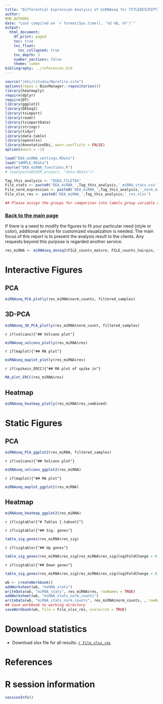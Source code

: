 ```yaml
---
title: "Differential Expression Analysis of miRNAseq for TITLEDESCRIPTION"
author:
RMD_AUTHORS
date: "Last compiled on `r format(Sys.time(), '%d %B, %Y')`"
output:
  html_document:
    df_print: paged
    toc: true
    toc_float:
      toc_collapsed: true
    toc_depth: 3
    number_sections: false
    theme: lumen
bibliography: ../references.bib
---
```


```r
source("/etc/rstudio/Rprofile.site")
options(repos = BiocManager::repositories())
library(heatmaply)
require(dplyr)
require(DT)
library(ggplot2)
library(DESeq2)
library(tximport)
library(readr)
library(tximportData)
library(stringr)
library(tidyr)
library(data.table)
library(openxlsx)
library(AnnotationDbi, warn.conflicts = FALSE)
options(warn = -1)

load("DEA_miRNA_settings.RData")
load("SAMPLE_RData")
source("DEA_miRNA_functions.R")
# load(paste0(DIR_project, "data.RData"))

Tag_this_analysis <- "DGEA_FILETAG"
File_stats <- paste0('DEA_miRNA_',Tag_this_analysis,'_miRNA_stats.csv')
File_norm_expression <- paste0('DEA_miRNA_',Tag_this_analysis,'_norm_exp_quant.csv')
File_xlsx_res <- paste0('DEA_miRNA_',Tag_this_analysis,'_res.xlsx')

## Please assign the groups for comparison into labels_group variable and confirm the direction of comparison by level parameter in the function factor, here is just an example

```

### [Back to the main page](../Analysis_Report_miRNAseq.html)

If there is a need to modify the figures to fit your particular need (style or color), additional service for customized visualization is needed. The main focus of this report is to present the analysis result to the clients. Any requests beyond this purpose is regarded another service. 

```r
res_miRNA <- miRNAseq_deseq2(FILE_counts_mature, FILE_counts_hairpin, filtered_samples, paired=paired)
```

# Interactive Figures {.tabset}

## PCA

```r
miRNAseq_PCA_plotly(res_miRNA$norm_counts, filtered_samples)
```

## 3D-PCA

```r
miRNAseq_3D_PCA_plotly(res_miRNA$norm_count, filtered_samples)
```

`r if(volcano){"## Volcano plot"}`

```r
miRNAseq_volcano_plotly(res_miRNA$res)
```

`r if(maplot){"## MA plot"}`

```r
miRNAseq_maplot_plotly(res_miRNA$res)
```

`r if(spikein_ERCC){"## MA plot of spike in"}`

```r
MA_plot_ERCC(res_miRNA$res)
```

## Heatmap

```r
miRNAseq_heatmap_plotly(res_miRNA$res_combined)
```

# Static Figures {.tabset}

## PCA

```r
miRNAseq_PCA_ggplot2(res_miRNA, filtered_samples)
```

`r if(volcano){"## Volcano plot"}`

```r
miRNAseq_volcano_ggplot2(res_miRNA)
```

`r if(maplot){"## MA plot"}`

```r
miRNAseq_maplot_ggplot2(res_miRNA)
```

## Heatmap

```r
miRNAseq_heatmap_ggplot2(res_miRNA)
```

`r if(sigtable){"# Tables {.tabset}"}`

`r if(sigtable){"## Sig. genes"}`

```r
table_sig_genes(res_miRNA$res_sig)
```

`r if(sigtable){"## Up genes"}`

```r
table_sig_genes(res_miRNA$res_sig[res_miRNA$res_sig$log2FoldChange > 0,])
```

`r if(sigtable){"## Down genes"}`

```r
table_sig_genes(res_miRNA$res_sig[res_miRNA$res_sig$log2FoldChange < 0,])
```

```r
wb <- createWorkbook()
addWorksheet(wb, "miRNA_stats")
writeData(wb, "miRNA_stats", res_miRNA$res, rowNames = TRUE)
addWorksheet(wb, "miRNA_stats_norm_counts")
writeData(wb, "miRNA_stats_norm_counts", res_miRNA$norm_counts, , rowNames = TRUE)
## Save workbook to working directory
saveWorkbook(wb, file = File_xlsx_res, overwrite = TRUE)
```


# Download statistics

* Download xlsx file for all results: [`r File_xlsx_res`](`r File_xlsx_res`)
<!-- * Download CSV file for the statistics of all valid genes in differential expression analysis (ENSEMBL ID, Gene Symbol and Gene name are included): [`r File_stats`](`r File_stats`)
* Download CSV file for the expression quantification of all genes: [`r File_norm_expression`](`r File_norm_expression`) -->


# References

<div id="refs"></div>


# R session information

```r
sessionInfo()
```